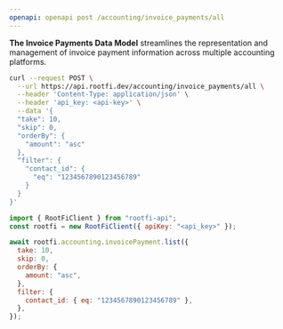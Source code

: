 ```yaml
---
openapi: openapi post /accounting/invoice_payments/all
---
```


**The Invoice Payments Data Model** streamlines the representation and management of invoice payment information across multiple accounting platforms.

<RequestExample>

```bash cURL
curl --request POST \
  --url https://api.rootfi.dev/accounting/invoice_payments/all \
  --header 'Content-Type: application/json' \
  --header 'api_key: <api-key>' \
  --data '{
  "take": 10,
  "skip": 0,
  "orderBy": {
    "amount": "asc"
  },
  "filter": {
    "contact_id": {
      "eq": "1234567890123456789"
    }
  }
}'
```

```javascript NodeJS
import { RootFiClient } from "rootfi-api";
const rootfi = new RootFiClient({ apiKey: "<api_key>" });

await rootfi.accounting.invoicePayment.list({
  take: 10,
  skip: 0,
  orderBy: {
    amount: "asc",
  },
  filter: {
    contact_id: { eq: "1234567890123456789" },
  },
});
```

</RequestExample>
